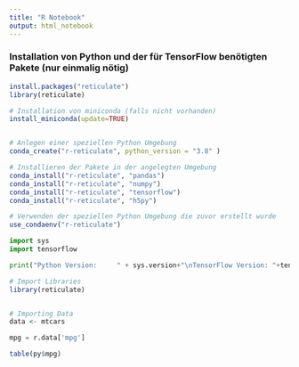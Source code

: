 ---
title: "R Notebook"
output: html_notebook
---

### Installation von Python und der für TensorFlow benötigten Pakete (nur einmalig nötig) ###

```{r}
install.packages("reticulate")
library(reticulate)

# Installation von miniconda (falls nicht vorhanden)
install_miniconda(update=TRUE)


# Anlegen einer speziellen Python Umgebung
conda_create("r-reticulate", python_version = "3.8" )

# Installieren der Pakete in der angelegten Umgebung
conda_install("r-reticulate", "pandas")
conda_install("r-reticulate", "numpy")
conda_install("r-reticulate", "tensorflow")
conda_install("r-reticulate", "h5py")

# Verwenden der speziellen Python Umgebung die zuvor erstellt wurde
use_condaenv("r-reticulate")

```



```{python}
import sys
import tensorflow

print("Python Version:     " + sys.version+"\nTensorFlow Version: "+tensorflow.__version__)

```

```{r}
# Import Libraries
library(reticulate)


# Importing Data
data <- mtcars

```


```{python}
mpg = r.data['mpg']

```


```{r}
table(py$mpg)

```

